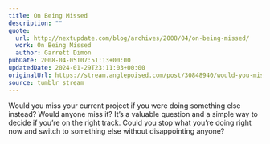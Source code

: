 ```yaml
---
title: On Being Missed
description: ""
quote:
  url: http://nextupdate.com/blog/archives/2008/04/on-being-missed/
  work: On Being Missed
  author: Garrett Dimon
pubDate: 2008-04-05T07:51:13+00:00
updatedDate: 2024-01-29T23:11:03+00:00
originalUrl: https://stream.anglepoised.com/post/30848940/would-you-miss-your-current-project-if-you-were
source: tumblr stream
---
```


Would you miss your current project if you were doing something else instead? Would anyone miss it? It&rsquo;s a valuable question and a simple way to decide if you&rsquo;re on the right track. Could you stop what you&rsquo;re doing right now and switch to something else without disappointing anyone?
